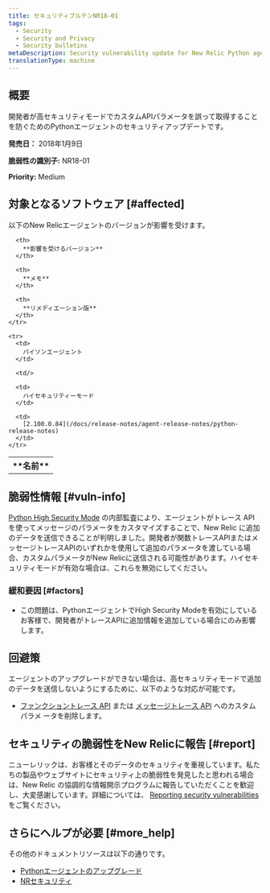 ```yaml
---
title: セキュリティブルテンNR18-01
tags:
  - Security
  - Security and Privacy
  - Security bulletins
metaDescription: Security vulnerability update for New Relic Python agent.
translationType: machine
---
```


## 概要

開発者が高セキュリティモードでカスタムAPIパラメータを誤って取得することを防ぐためのPythonエージェントのセキュリティアップデートです。

**発売日：** 2018年1月9日

**脆弱性の識別子:** NR18-01

**Priority:** Medium

## 対象となるソフトウェア [#affected]

以下のNew Relicエージェントのバージョンが影響を受けます。

<table>
  <tbody>
    <tr>
      <th>
        **名前**
      </th>

      <th>
        **影響を受けるバージョン**
      </th>

      <th>
        **メモ**
      </th>

      <th>
        **リメディエーション版**
      </th>
    </tr>

    <tr>
      <td>
        パイソンエージェント
      </td>

      <td/>

      <td>
        ハイセキュリティーモード
      </td>

      <td>
        [2.100.0.84](/docs/release-notes/agent-release-notes/python-release-notes)
      </td>
    </tr>
  </tbody>
</table>

## 脆弱性情報 [#vuln-info]

[Python High Security Mode](/docs/agents/python-agent/configuration/python-agent-configuration#high_security) の内部監査により、エージェントがトレース API を使ってメッセージのパラメータをカスタマイズすることで、New Relic に追加のデータを送信できることが判明しました。開発者が関数トレースAPIまたはメッセージトレースAPIのいずれかを使用して追加のパラメータを渡している場合、カスタムパラメータがNew Relicに送信される可能性があります。ハイセキュリティモードが有効な場合は、これらを無効にしてください。

### 緩和要因 [#factors]

* この問題は、PythonエージェントでHigh Security Modeを有効にしているお客様で、開発者がトレースAPIに追加情報を追加している場合にのみ影響します。

## 回避策

エージェントのアップグレードができない場合は、高セキュリティモードで追加のデータを送信しないようにするために、以下のような対応が可能です。

* [ファンクショントレース API](/docs/agents/python-agent/python-agent-api/function_trace) または [メッセージトレース API](/docs/agents/python-agent/python-agent-api/message-trace) へのカスタムパラメ ータを削除します。

## セキュリティの脆弱性をNew Relicに報告 [#report]

ニューレリックは、お客様とそのデータのセキュリティを重視しています。私たちの製品やウェブサイトにセキュリティ上の脆弱性を発見したと思われる場合は、New Relic の協調的な情報開示プログラムに報告していただくことを歓迎し、大変感謝しています。詳細については、 [Reporting security vulnerabilities](/docs/security/new-relic-security/data-privacy/reporting-security-vulnerabilities) をご覧ください。

## さらにヘルプが必要 [#more_help]

その他のドキュメントリソースは以下の通りです。

* [Pythonエージェントのアップグレード](/docs/agents/python-agent/installation-configuration/upgrade-python-agent)
* [NRセキュリティ](https://newrelic.com/security)